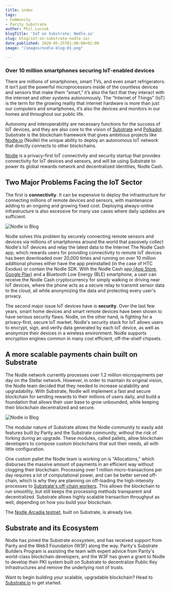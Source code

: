 ```yaml
---
title: index
tags:
- Community
- Parity Substrate
author: Phil Lucsok
blogTitle: 'IoT on Substrate: Nodle.io'
slug: blog/iot-on-substrate-nodle-io/
date_published: 2020-05-25T01:00:00+02:00
image: "/images/nodle-blog-01.png"

---
```

### Over 10 million smartphones securing IoT-enabled devices

There are millions of smartphones, smart TVs, and even smart refrigerators. It isn’t just the powerful microprocessors inside of the countless devices and sensors that make them “smart,” it’s also the fact that they interact with the internet and other systems autonomously. The “Internet of Things” (IoT) is the term for the growing reality that internet hardware is more than just our computers and smartphones, it’s also the devices and monitors in our homes and throughout our public life.

Autonomy and interoperability are necessary functions for the success of IoT devices, and they are also core to the vision of [Substrate](https://substrate.io/) and [Polkadot](https://polkadot.network/). Substrate is the blockchain framework that gives ambitious projects like [Nodle.io](http://nodle.io/) (Nodle) the unique ability to deploy an autonomous IoT network that directly connects to other blockchains.

[Nodle](https://nodle.io/) is a privacy-first IoT connectivity and security startup that provides connectivity for IoT devices and sensors, and will be using Substrate to power its global rewards network and decentralized identities, Nodle Cash.

## **Two Major Problems Facing the IoT Sector**

The first is **connectivity**. It can be expensive to deploy the infrastructure for connecting millions of remote devices and sensors, with maintenance adding to an ongoing and growing fixed cost. Deploying always-online infrastructure is also excessive for many use cases where daily updates are sufficient.

![Nodle io Blog](/images/nodle-blog-03.png "Nodle io Blog")

Nodle solves this problem by securely connecting remote sensors and devices via millions of smartphones around the world that passively collect Nodle's IoT devices and relay the latest data to the Internet The Nodle Cash app, which rewards users for providing connectivity to remote IoT devices has been downloaded over 20,000 times and running on over 10 million additional phones either have the app preinstalled (in the case of HTC Exodus) or contain the Nodle SDK. With the Nodle Cash app[ (App Store](https://apps.apple.com/us/app/nodle-cash/id1480763553),[ Google Play](https://play.google.com/store/apps/details?id=io.nodle.cash&hl=en_US)) and a Bluetooth Low Energy (BLE) smartphone, a user can receive the Nodle Cash cryptocurrency for simply walking or driving near IoT devices, where the phone acts as a secure relay to transmit sensor data to the cloud, all while anonymizing the data and protecting every user's privacy.

The second major issue IoT devices have is **security**. Over the last few years, smart home devices and smart remote devices have been shown to have serious security flaws. Nodle, on the other hand, is fighting for a privacy-first, secure IoT market. Nodle's security stack for IoT allows users to encrypt, sign, and verify data generated by each IoT device, as well as anonymize their devices in a wireless environment. Nodle supports encryption engines common in many cost efficient, off-the-shelf chipsets.

## **A more scalable payments chain built on Substrate**

The Nodle network currently processes over 1.2 million micropayments per day on the Stellar network. However, in order to maintain its original vision, the Nodle team decided that they needed to increase scalability and upgradability. With Substrate, Nodle will implement a fast and secure blockchain for sending rewards to their millions of users daily, and build a foundation that allows their user base to grow unbounded, while keeping their blockchain decentralized and secure.

![Nodle io Blog](/images/nodle-blog-02-1.png "Nodle io Blog")

The modular nature of Substrate allows the Nodle community to easily add features built by Parity and the Substrate community, without the risk of forking during an upgrade. These modules, called pallets, allow blockchain developers to compose custom blockchains that suit their needs, all with little configuration.

One custom pallet the Nodle team is working on is "Allocations,” which disburses the massive amount of payments in an efficient way without clogging their blockchain. Processing over 1 million micro-transactions per day requires a lot of computational power, and can be better served off-chain, which is why they are planning on off-loading the high-intensity processes to [Substrate's off-chain workers](https://www.parity.io/substrate-off-chain-workers-secure-and-efficient-computing-intensive-tasks/). This allows the blockchain to run smoothly, but still keeps the processing methods transparent and decentralized. Substrate allows highly scalable transaction throughput as well, depending on how you build your blockchain.

The [Nodle Arcadia testnet](https://telemetry.polkadot.io/#list/Arcadia%20Nodle%20Network), built on Substrate, is already live.

## **Substrate and its Ecosystem**

Nodle has joined the Substrate ecosystem, and has received support from Parity and the Web3 Foundation (W3F) along the way. Parity's Substrate Builders Program is assisting the team with expert advice from Parity's world-class blockchain developers, and the W3F has given a grant to Nodle to develop their PKI system built on Substrate to decentralize Public Key Infrastructures and remove the underlying root of trusts.

Want to begin building your scalable, upgradable blockchain? Head to [Substrate.io](https://substrate.io/) to get started.